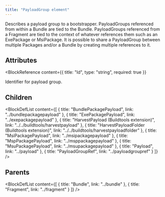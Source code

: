 ```yaml
---
title: "PayloadGroup element"
---
```



Describes a payload group to a bootstrapper. PayloadGroups referenced from within a Bundle are tied to the Bundle.
 PayloadGroups referenced from a Fragment are tied to the context of whatever references them such as an ExePackage or MsiPackage.
 It is possible to share a PayloadGroup between multiple Packages and/or a Bundle by creating multiple references to it.


## Attributes

<BlockWrapper>

  <BlockReference
    content={{
      title: "Id",
      type: "string",
      required: true
    }}
  >
  Identifier for payload group.
  </BlockReference>

</BlockWrapper>

## Children

<BlockDefList content={[
    {
      title: "BundlePackagePayload",
      link: "../bundlepackagepayload"
    },
    {
      title: "ExePackagePayload",
      link: "../exepackagepayload"
    },
    {
      title: "HarvestPayload (Buildtools extension)",
      link: "../../buildtools/harvestpayload"
    },
    {
      title: "HarvestPayloadFolder (Buildtools extension)",
      link: "../../buildtools/harvestpayloadfolder"
    },
    {
      title: "MsiPackagePayload",
      link: "../msipackagepayload"
    },
    {
      title: "MspPackagePayload",
      link: "../msppackagepayload"
    },
    {
      title: "MsuPackagePayload",
      link: "../msupackagepayload"
    },
    {
      title: "Payload",
      link: "../payload"
    },
    {
      title: "PayloadGroupRef",
      link: "../payloadgroupref"
    }
  ]}
/>

## Parents

<BlockDefList content={[
    {
      title: "Bundle",
      link: "../bundle"
    },
    {
      title: "Fragment",
      link: "../fragment"
    }
  ]}
/>
